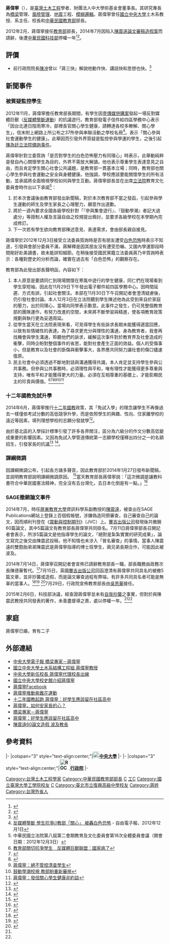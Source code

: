 {{Infobox Officeholder
|name       = 蔣偉寧
|image      = File:Chiang Wei-ling MOE Official.jpg
|order      = {{ROC}}第25任[[中華民國教育部|教育部]]部長
|term_start = 2012年2月6日
|term_end  = 2014年7月17日
|president = [[馬英九|馬英九]]
|行政院院长 = [[陳冲_(臺灣)|陳沖]]<br>[[江宜樺|江宜樺]]
|predecessor = [[吳清基|吳清基]]
|successor = [[陳德華（台灣）|陳德華]]（代理）<br><small>正任：'''[[吳思華|吳思華]]'''</small>
|性別     = 男性
|出生日期 = {{Birth date and age|1957|9|2}}
|出生地點 = {{ROC}}[[臺灣省|臺灣省]]
|專業     = 風險管理、地震工程、橋梁管理、模糊邏輯、或然率方法與模糊數學、工程數學II、應用力學<ref>[http://www.cv.ncu.edu.tw/html/01_Intro/Faculty_Ch/Personal/THA08.htm 中央大學資料] {{webarchive|url=https://web.archive.org/web/20091212080722/http://www.cv.ncu.edu.tw/html/01_Intro/Faculty_Ch/Personal/THA08.htm |date=2009-12-12 }}</ref>
|國籍     = {{ROC}}
| educate = 
*[[臺北縣立大豐國民小學|臺北縣立大豐國民小學]]
*[[臺北縣立五峰國民中學|臺北縣立五峰國民中學]]
*[[臺北市立復興高級中學|臺北市立復興高級中學]]
*國立臺灣大學土木工程系學士{{Color|blue|(1979年)}}
*美國史丹佛大學土木系碩士{{Color|blue|(1982年)}}
*美國史丹佛大學土木系博士{{Color|blue|(1988年)}}
| past = 
*國立中央大學土木工程學系副教授<br>{{Color|blue|(1988年8月－1992年7月)}}
*國立中央大學土木工程學系教授<br>{{Color|blue|(1992年8月－)}}
*國立中央大學土木工程學系系主任<br>{{Color|blue|(1994年8月－1997年7月)}}
*國立中央大學主任祕書<br>{{Color|blue|(1997年8月－2000年7月)}}
*國立中央大學研究發展處研發長<br>{{Color|blue|(2000年8月－2004年11月)}}
*國立中央大學副校長<br>{{Color|blue|(2004年12月－2009年1月)}}
*行政院國家科學委員會永續會防災科技學門召集人<br>{{Color|blue|(2006年)}}
*教育部跨領域─綠色科技人才培育先導型計畫諮詢委員<br>{{Color|blue|(2007年)}}
*國立中央大學代理校長<br>{{Color|blue|(2008年5月－2009年1月)}}
*臺灣災害管理學會理事長<br>{{Color|blue|(2008年11月－2012年11月)}}
*國立中央大學校長<br>{{Color|blue|(2009年2月－2012年2月5日)}}
*[[行政院國家科學委員會|行政院國家科學委員會]]能源國家型科技計畫共同主持人<br>{{Color|blue|(2009年－2012年)}}
*教育部公費留學諮詢委員<br>{{Color|blue|(2009年-2012年)}}
*[[吳健雄|吳健雄]]學術基金會董事<br>{{Color|blue|(2010年9月21－2013年9月20日)}}
*臺灣氣候變遷與能源永續協會常務理事<br>{{Color|blue|(2011年2月25日－2015年2月24日)}}
*教育部部長{{Color|blue|(2012年2月6日－2014年7月17日)}}
*蔣經國國際學術交流基金會第九屆董事<br>{{Color|blue|(2013年6月－2016年5月)}}
*財團法人中大學術基金會副董事長<br>{{Color|blue|(2017年11月－2020年9月)}}
*財團法人中大學術基金會董事長<br>{{Color|blue|(2020年9月－)}}
}}

'''蔣偉寧'''（{{bd|1957年|9月2日|||catIdx=蔣}}），是[[臺灣|臺灣]][[土木工程|土木工程]]學者、財團法人中大學術基金會董事長。其研究專長為[[橋梁|橋梁]]管理、[[風險管理|風險管理]]、[[地震|地震]]工程、[[模糊邏輯|模糊邏輯]]。蔣偉寧曾任[[國立中央大學|國立中央大學]]土木系教授、系主任、校長和[[中華民國教育部|中華民國教育部]]部長。

2012年2月，蔣偉寧接任[[中華民國教育部|教育部]]部長，2014年7月因陷入[[陳震遠論文審稿造假案|陳震遠論文審稿造假案]]而請辭，後遭[[中華民國科技部|中華民國科技部]]停權一年<ref name="auto">{{cite news|title=遭科技部停權1年　蔣偉寧：引以為憾|url=http://www.appledaily.com.tw/realtimenews/article/new/20150206/555402/|author=蔡永彬、許敏溶|newspaper=蘋果日報|date=2015-02-06|accessdate=2015-03-02|archive-date=2015-04-02|archive-url=https://web.archive.org/web/20150402140511/http://www.appledaily.com.tw/realtimenews/article/new/20150206/555402/|dead-url=no}}</ref><ref name="most.gov.tw">{{Cite web |url=http://www.most.gov.tw/ct.aspx?xItem=20778&ctNode=1637&mp=1 |title=存档副本 |access-date=2015-03-02 |archive-url=https://web.archive.org/web/20150216130910/http://www.most.gov.tw/ct.aspx?xItem=20778&ctNode=1637&mp=1 |archive-date=2015-02-16 |dead-url=yes }}</ref>。

==評價==
*前行政院院長[[陳冲_(臺灣)|陳冲]]曾以「蔣三快」解說他動作快、講話快和思想也快。<ref>{{Cite web |url=http://m.cw.com.tw/article/article.action?id=5032847 |title=專訪蔣偉寧談12年國教：要成功 必須做對三件事 |accessdate=2012-12-03 |archive-date=2012-06-17 |archive-url=https://web.archive.org/web/20120617044631/http://m.cw.com.tw/article/article.action?id=5032847 |dead-url=no }}</ref>

==新聞事件==
===被質疑監控學生===
2012年11月，蔣偉寧擔任教育部長期間，有學生因[[壹傳媒併購案|壹傳媒併購案]]發起一場反對媒體巨獸（[[反媒體壟斷運動|反媒體壟斷運動]]）的抗議遊行。教育部發電子信件給四區學務中心表示「因台北連日陰雨寒冷，部裡長官關心學生健康，請轉達各校多瞭解、關心學生」，信末附上網路上所公布之37所參與串聯活動之學校名冊<ref>[http://www.libertytimes.com.tw/2012/new/dec/1/today-t2.htm 反媒體壟斷 學生抗爭//教部「關心」 被轟白色恐怖] {{webarchive|url=https://web.archive.org/web/20121205075030/http://www.libertytimes.com.tw/2012/new/dec/1/today-t2.htm |date=2012-12-05 }} - 自由電子報，2012年12月1日</ref>。表示「關心參與社會運動學生的健康」。此舉因而引發外界質疑是監控參與學運的學生，之後引起[[陳為廷立法院備詢事件|陳為廷立法院備詢事件]]。

蔣偉寧針對立委質詢「是否對學生的白色恐怖壓力有同理心」時表示，此舉動純粹是發自內心關懷學生為目的，外界不需放大解讀。他也表示尊重學生表達意見之自由，而且肯定學生關心社會公共議題，是教育部一貫基本立場；同時，教育部也關心學生參與社會運動之安全與身體健康。他強調，學校應該要能關懷學生的所有活動，並承諾將全面檢視學校如何與學生互動。蔣偉寧部長並在出席[[立法院|立法院]]教育文化委員會時作出以下承諾<ref>中華民國立法院第八屆第二會期教育及文化委員會第18次全體委員會議（開會日期：2012年12月3日）</ref>：
# 於本次會議後由教育部發出新聞稿，對於本次教育部不當之發函，引起參與學生運動的師生及學生家長之心理壓力，願意作出道歉。
# 將於一週內要求全國各級學校針對「『參與集會遊行』、『鼓動學潮』者記大過處分」等箝制人權及言論自由之校規提出檢討，並要求各級學校在本學期內完成修訂。
# 下一次若有學生欲向教育部陳述意見、表達需求，會由部長親自接見。

蔣偉寧於2012年12月3日接受立法委員質詢時是否有朋友遭受[[白色恐怖|白色恐怖]]時表示不知道，引發與會部分委員不滿，蔣解釋是因其朋友沒有遭受恐嚇。又國內學運那段時間剛好赴美讀書，故未能詳知細節。在稍後接受國民黨籍立法委員蔣乃辛質詢時表示：各種對歷史的分析而論，確實在過去有「白色恐怖」的觀察存在。

教育部為此發出部長聲明函，內容如下：
# 本人原意是要請同仁到現場關懷在寒風中遊行的學生健康，同仁們在現場看到學生穿短袖，因此在11月29日下午發出電子郵件給四區學務中心。因時間延遲、方式有誤，引起社會關注。本部在11月30日下午召開記者會澄清疑慮後，仍引發社會討論。本人12月3日在立法院聽到學生陳述他為此受到來自於家庭的壓力，出於同理心，當場向同學表示歉意。此事件之發生，仍可見整個教育部的團隊運作，有努力改進的空間，未來將不斷學習與精進，使各項教育政策規劃與執行更為妥適周延。
# 從學生當天在立法院表現來看，可見得學生有些訴求長期未能獲得適當回應，以致有些情緒性的表達。為了尋求更充分與理性的溝通，身為教育者，我會再找機會與學生溝通，聆聽他們的訴求，緩解這次事件對於教育界及社會造成的衝擊，同時企盼對整個事件的省思，能對社會產生正面的效益。個人的受傷事小，但是教育以及社會的斲傷與衝擊事大，各界應共同努力讓社會的傷口儘速復原。
# 民主社會中必須透過不斷地對話與溝通獲得共識，本人肯定並支持學生參與公共事務。但參與公共事務時，必須理性與平和，唯有理性才能獲得更多尊重與支持，唯有平和才能獲得更大的力量。必須在互相尊重的基礎上，才能彰顯民主的珍貴與價值。<ref>[http://iservice.libertytimes.com.tw/liveNews/news.php?no=731563&type=%E7%94%9F%E6%B4%BB 教育部關切抗爭學生　反媒體巨獸聯盟：國家病了]{{dead link|date=2018年4月 |bot=InternetArchiveBot |fix-attempted=yes }}</ref><ref>{{Cite web |url=http://www.nownews.com/2012/12/03/301-2878461.htm |title=關心變壓力！　蔣偉寧三聲「對不起」：關心方式應檢討 |accessdate=2012-12-03 |archive-date=2012-12-04 |archive-url=https://web.archive.org/web/20121204144414/http://www.nownews.com/2012/12/03/301-2878461.htm |dead-url=no }}</ref><ref>{{Cite web |url=http://tw.news.yahoo.com/%E6%A0%A1%E8%A6%8F%E7%A6%81%E6%AD%A2%E9%BC%93%E5%8B%95%E5%AD%B8%E6%BD%AE-%E6%95%99%E9%83%A8-%E5%91%A8%E5%85%A7%E6%AA%A2%E8%A8%8E-041342494.html |title=校規禁止鼓動學潮？　教部：一周內檢討 |accessdate=2012-12-03 |archive-date=2012-12-07 |archive-url=https://web.archive.org/web/20121207230449/http://tw.news.yahoo.com/%E6%A0%A1%E8%A6%8F%E7%A6%81%E6%AD%A2%E9%BC%93%E5%8B%95%E5%AD%B8%E6%BD%AE-%E6%95%99%E9%83%A8-%E5%91%A8%E5%85%A7%E6%AA%A2%E8%A8%8E-041342494.html |dead-url=no }}</ref><ref>[http://udn.com/NEWS/BREAKINGNEWS/BREAKINGNEWS1/7539646.shtml 蔣偉寧：絕不管控清查學生]</ref><ref>[http://udn.com/NEWS/BREAKINGNEWS/BREAKINGNEWS9/7540097.shtml 鼓動學潮校規 教部盼重新審視]</ref><ref>[http://udn.com/NEWS/BREAKINGNEWS/BREAKINGNEWS1/7537199.shtml 蔣偉寧：發信關心學生健康非約談]</ref>

===十二年國教免試升學===
2014年6月，蔣偉寧推行[[十二年國教|十二年國教]]政策，其「免試入學」的理念讓學生不再像過去一樣僅依考試分數的高低競爭升學，而是依照學生的興趣、性向、住家離學校的遠近等因素，填列理想學校的志願分發就學<ref>{{cite web |url=https://www.parenting.com.tw/article/5032364-十二年國教起跑++蔣偉寧：好學生應該留在社區高中/ |title=十二年國教起跑 蔣偉寧：好學生應該留在社區高中 |date=2012-05-01 |publisher=親子天下 |accessdate=2020-03-12 |archive-date=2019-12-19 |archive-url=https://web.archive.org/web/20191219230344/https://www.parenting.com.tw/article/5032364-%E5%8D%81%E4%BA%8C%E5%B9%B4%E5%9C%8B%E6%95%99%E8%B5%B7%E8%B7%91++%E8%94%A3%E5%81%89%E5%AF%A7%EF%BC%9A%E5%A5%BD%E5%AD%B8%E7%94%9F%E6%87%89%E8%A9%B2%E7%95%99%E5%9C%A8%E7%A4%BE%E5%8D%80%E9%AB%98%E4%B8%AD/ |dead-url=no }}</ref>。

由於基北區的入學採計標準引發了許多各界關注，區分為六級分的作文分數高低變成重要的影響因素。又因為免試入學管道傳統第一志願學校僅釋出四分之一的名額招生，引發家長的抗議<ref>{{cite web |url=https://www.chinatimes.com/tube/20140621003433-261403?chdtv |title=自己孩子自己救！ 家長上凱道嗆會考 |date=2014-06-21 |publisher=chinatimes |accessdate=2020-03-12}}</ref>
<ref>{{cite web |url=https://www.chinatimes.com/newspapers/20140612000863-260109?chdtv |title=社論－教改不回頭 免試要公平 |date=2014-06-12 |publisher=chinatimes |accessdate=2020-03-12}}</ref>。

===課綱微調===
{{see also|臺灣高中歷史課綱微調案}}
因課綱微調公布，引起各方諸多聲音，因此教育部於2014年1月27日發布新聞稿，並說明教育部說明課綱微調原因。 <ref>{{Cite web |url=http://www.edu.tw/news1/detail.aspx?Node=1088&Page=22433&Index=1&WID=6635a4e8-f0de-4957-aa3e-c3b15c6e6ead |title=普通高級中學國文與社會領域課程 |accessdate=2014-03-11 |archive-date=2015-08-03 |archive-url=https://web.archive.org/web/20150803180247/http://www.edu.tw/news1/detail.aspx?Node=1088&Page=22433&Index=1&WID=6635a4e8-f0de-4957-aa3e-c3b15c6e6ead |dead-url=no }}</ref>當天教育部長蔣偉寧說：「這次微調是讓教科書符合中華民國憲法精神，完全沒有去台灣化，去日本化倒是有一點。」<ref>{{Cite web |url=http://tw.news.yahoo.com/%E5%BE%AE%E8%AA%BF%E9%AB%98%E4%B8%AD%E6%AD%B7%E5%8F%B2%E8%AA%B2%E7%B6%B1-%E8%94%A3%E5%81%89%E5%AF%A7-%E6%9C%AA%E5%8E%BB%E5%8F%B0%E7%81%A3%E5%8C%96-%E5%8E%BB%E6%97%A5%E6%9C%AC%E5%8C%96%E5%80%92%E6%9C%89-%E9%BB%9E-215044407.html |title=未去台灣化 去日本化倒有一點 |accessdate=2020-09-18 |archive-date=2019-11-30 |archive-url=https://web.archive.org/web/20191130235200/https://tw.news.yahoo.com/%E5%BE%AE%E8%AA%BF%E9%AB%98%E4%B8%AD%E6%AD%B7%E5%8F%B2%E8%AA%B2%E7%B6%B1-%E8%94%A3%E5%81%89%E5%AF%A7-%E6%9C%AA%E5%8E%BB%E5%8F%B0%E7%81%A3%E5%8C%96-%E5%8E%BB%E6%97%A5%E6%9C%AC%E5%8C%96%E5%80%92%E6%9C%89-%E9%BB%9E-215044407.html |dead-url=no }}</ref>

===SAGE撤銷論文事件===
{{see also|陳震遠論文審稿造假案}}
2014年7月，時任[[屏東教育大學|屏東教育大學]]資訊科學系副教授的[[陳震遠|陳震遠]]，被查出在SAGE Publications網站上登錄上百個假帳號，涉嫌偽造同儕審查，自己審查自己的論文，因而順利刊登在《[[震動與控制期刊|震動與控制期刊]]》（JVC）上。[[賽吉出版公司|賽吉出版公司]]發現後共撤銷60篇論文，其中5篇論文有教育部長蔣偉寧共同掛名。7月11日蔣偉寧部長召開記者會表示，所涉5篇論文是他指導學生的論文，「絕對是紮紮實實的研究成果」，論文寫完之後交由陳震武投稿，他不知情也未涉入「冒名審查」的事情。當事人陳震遠的雙胞胎弟弟陳震武是蔣偉寧指導的博士班學生，兩兄弟長期合作，可能因此被波及。

2014年7月14日，蔣偉寧召開記者會宣佈已請辭教育部長一職，部長職務由政務次長陳德華暫代。<ref name="辭職蘋果即時">{{cite news | url = http://www.appledaily.com.tw/realtimenews/article/new/20140714/432923/請辭教長一職　蔣偉寧發出聲明稿 | title = 【更新】請辭教長一職　蔣偉寧發出聲明稿 | date = 2014年7月14日 | accessdate = 2014-07-14 | work = 臺灣蘋果日報 | archive-date = 2014-07-17 | archive-url = https://web.archive.org/web/20140717051407/http://www.appledaily.com.tw/realtimenews/article/new/20140714/432923/%E8%AB%8B%E8%BE%AD%E6%95%99%E9%95%B7%E4%B8%80%E8%81%B7%E3%80%80%E8%94%A3%E5%81%89%E5%AF%A7%E7%99%BC%E5%87%BA%E8%81%B2%E6%98%8E%E7%A8%BF | dead-url = no }}</ref>7月15日，英國[[賽吉出版公司|賽吉出版公司]]回函澄清有蔣偉寧共同具名的被撤5篇文章，並非抄襲或造假，而是論文審查過程有弊端，有許多共同具名者可能是無辜的當事人。<ref>{{cite news | title = 蔣偉寧請辭　行政院「勉予准辭 | url = http://www.appledaily.com.tw/realtimenews/article/new/20140714/432948/蔣偉寧請辭　行政院「勉予准辭 | author = 徐珮君 | location = 台北 | work = 臺灣蘋果日報 | language = zh-tw | date = 2014年7月14日 | accessdate =2014-07-14}}</ref><ref>{{cite news | url = http://udn.com/NEWS/BREAKINGNEWS/BREAKINGNEWS1/8803018.shtml | title = 教育部長由政務次長陳德華暫代 | work = 聯合報 | author = 黃詩凱 | date = 2014-07-14 | accessdate = 2014-07-14 | archive-date = 2014-07-14 | archive-url = https://web.archive.org/web/20140714123756/http://udn.com/NEWS/BREAKINGNEWS/BREAKINGNEWS1/8803018.shtml | dead-url = no }}</ref>
<ref>{{Cite web |url=http://udn.com/NEWS/NATIONAL/NATS1/8807089.shtml |title=蔣偉寧：遲來的澄清信 還我清白 |accessdate=2014-07-17 |archive-date=2014-07-18 |archive-url=https://web.archive.org/web/20140718153249/http://udn.com/NEWS/NATIONAL/NATS1/8807089.shtml |dead-url=no }}</ref>7月29日，行政院宣佈教育部長由[[吳思華|吳思華]]接任。

2015年2月6日，科技部決議，經查證蔣偉寧並未有[[自我抄襲|自我抄襲]]之事實，但對於與陳震武教授共同發表的著作，未善盡督導之責，處以停權一年。<ref name="auto"/><ref name="most.gov.tw"/>

==家庭==
蔣偉寧已婚，育有二子

==外部連結==
* [http://www.cc.ncu.edu.tw/~ncunews/030/19.htm 中央大學電子報 橋梁專家－蔣偉寧] {{Wayback|url=http://www.cc.ncu.edu.tw/~ncunews/030/19.htm |date=20100304045656 }}
* [https://web.archive.org/web/20091212080722/http://www.cv.ncu.edu.tw/html/01_Intro/Faculty_Ch/Personal/THA08.htm 國立中央大學土木系結構工程組  蔣偉寧教授]
* [https://web.archive.org/web/20120202232711/http://sec.ncu.edu.tw/ncunews/167/topics_101.html 中央大學新任校長 蔣偉寧代理校長出線]
* [http://140.115.155.19/ncu/index_people_detail.php?id=7&p_id=212 國立中央大學校史館介紹蔣偉寧]{{dead link|date=2018年4月 |bot=InternetArchiveBot |fix-attempted=yes }}
* [http://www.facebook.com/pages/%E8%94%A3%E5%81%89%E5%AF%A7/160006434113582 蔣偉寧Facebook]{{dead link|date=2018年4月 |bot=InternetArchiveBot |fix-attempted=yes }}
* [[:紫錐花運動|蔣偉寧推動紫錐花運動]]
* [http://www.parenting.com.tw/article/article.action?id=5032364 十二年國教起跑 蔣偉寧：好學生應該留在社區高中] {{Wayback|url=http://www.parenting.com.tw/article/article.action?id=5032364 |date=20140209042458 }}
* [http://www.parenting.com.tw/article/article.action?id=5031124 蔣偉寧，如何安家長的心？] {{Wayback|url=http://www.parenting.com.tw/article/article.action?id=5031124 |date=20140915112943 }}
* [http://www.cc.ncu.edu.tw/~ncunews/030/19.htm 橋梁專家－蔣偉寧] {{Wayback|url=http://www.cc.ncu.edu.tw/~ncunews/030/19.htm |date=20100304045656 }}
* [http://www.parenting.com.tw/article/article.action?id=5032364 蔣偉寧：好學生應該留在社區高中] {{Wayback|url=http://www.parenting.com.tw/article/article.action?id=5032364 |date=20140209042458 }}
* [http://udn.com/NEWS/NATIONAL/NATS1/8799205.shtml 陳震遠60論文造假 波及教長] {{Wayback|url=http://udn.com/NEWS/NATIONAL/NATS1/8799205.shtml |date=20140714114720 }}

== 參考資料 ==
{{reflist|3}}

{{start box}}
{{s-edu}}
|-
|colspan="3" style="text-align:center;"|'''[[File:NCULogo.svg|20px]][[國立中央大學|中央大學]]'''
|-
{{s-before|[[李羅權|李羅權]]}}
{{s-title|[[國立中央大學|中央大學]]校長<br><small>代理，後真除為[[在台復校|在台復校]]第七任<br>2008年5月20日－2012年2月5日}}
{{s-after|[[劉振榮|劉振榮]]（代理）<br><small>正任：'''[[周景揚|周景揚]]'''</small>}}
{{s-gov|roc}}
|-
|colspan="3" style="text-align:center;"|'''[[File:ROC_Executive_Yuan_Logo.svg|34px]][[行政院|行政院]]'''
|-
{{s-before|[[吳清基|吳清基]]}}
{{s-title|[[中華民國教育部|教育部部長]]<br><small>第二十五任<br>2012年2月6日－2014年7月17日}}
{{s-after|[[陳德華（中華民國）|陳德華]]（代理）<br><small>正任：'''[[吳思華|吳思華]]'''</small>}}
{{end box}}
{{国立中央大学}}
{{陳冲內閣}}
{{江宜樺內閣}}
{{中華民國教育部部長}}
{{Authority control}}

[[Category:台灣土木工程學家|Category:台灣土木工程學家]]
[[Category:中華民國教育部部長|Category:中華民國教育部部長]]
[[Category:國立中央大學校長|C]]
[[Category:國立中央大學教授|工C]]
[[Category:國立臺灣大學工學院校友|Category:國立臺灣大學工學院校友]]
[[Category:史丹佛大學校友|C]]
[[Category:臺北市立復興高級中學校友|Category:臺北市立復興高級中學校友]]
[[Category:蔣姓|Category:蔣姓]]
[[Category:台灣外省人|Category:台灣外省人]]